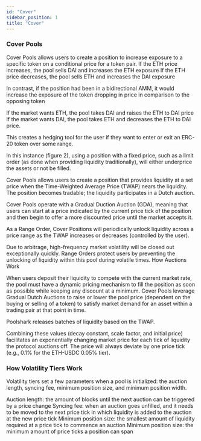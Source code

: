 ```yaml
---
id: "Cover"
sidebar_position: 1
title: "Cover"
---
```


### Cover Pools

Cover Pools allows users to create a position to increase exposure to a specific token on a conditional price for a token pair. 
If the ETH price increases, the pool sells DAI and increases the ETH exposure
If the ETH price decreases, the pool sells ETH and increases the DAI exposure

In contrast, if the position had been in a bidirectional AMM, it would increase the exposure of the token dropping in price in comparison to the opposing token 

If the market wants ETH, the pool takes DAI and raises the ETH to DAI price
If the market wants DAI, the pool takes ETH and decreases the ETH to DAI price.

This creates a hedging tool for the user if they want to enter or exit an ERC-20 token over some range. 

In this instance (figure 2), using a position with a fixed price, such as a limit order (as done when providing liquidity traditionally), will either underprice the assets or not be filled. 

Cover Pools allows users to create a position that provides liquidity at a set price when the Time-Weighted Average Price (TWAP) nears the liquidity. The position becomes tradable; the liquidity participates in a Dutch auction. 

Cover Pools operate with a Gradual Duction Auction (GDA), meaning that users can start at a price indicated by the current price tick of the position and then begin to offer a more discounted price until the market accepts it.

As a Range Order, Cover Positions will periodically unlock liquidity across a price range as the TWAP increases or decreases (controlled by the user). 

Due to arbitrage, high-frequency market volatility will be closed out exceptionally quickly. Range Orders protect users by preventing the unlocking of liquidity within this pool during volatile times.
How Auctions Work

When users deposit their liquidity to compete with the current market rate, the pool must have a dynamic pricing mechanism to fill the position as soon as possible while keeping any discount at a minimum. Cover Pools leverage Gradual Dutch Auctions to raise or lower the pool price (dependent on the buying or selling of a token) to satisfy market demand for an asset within a trading pair at that point in time. 

Poolshark releases batches of liquidity based on the TWAP.

Combining these values (decay constant, scale factor, and initial price) facilitates an exponentially changing market price for each tick of liquidity the protocol auctions off. The price will always deviate by one price tick (e.g., 0.1% for the ETH-USDC 0.05% tier). 

### How Volatility Tiers Work

Volatility tiers set a few parameters when a pool is initialized: the auction length, syncing fee, minimum position size, and minimum position width.

Auction length: the amount of blocks until the next auction can be triggered by a price change 
Syncing fee: when an auction goes unfilled, and it needs to be moved to the next price tick in which liquidity is added to the auction at the new price tick 
Minimum position size: the smallest amount of liquidity required at a price tick to commence an auction 
Minimum position size: the minimum amount of price ticks a position can span 

